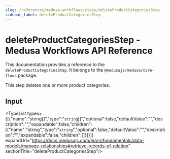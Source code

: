 ```yaml
---
slug: /references/medusa-workflows/steps/deleteProductCategoriesStep
sidebar_label: deleteProductCategoriesStep
---
```



# deleteProductCategoriesStep - Medusa Workflows API Reference

This documentation provides a reference to the `deleteProductCategoriesStep`. It belongs to the `@medusajs/medusa/core-flows` package.

This step deletes one or more product categories.

## Input

<TypeList types={[{"name":"string[]","type":"`string`[]","optional":false,"defaultValue":"","description":"","expandable":false,"children":[{"name":"string","type":"`string`","optional":false,"defaultValue":"","description":"","expandable":false,"children":[]}]}]} expandUrl="https://docs.medusajs.com/learn/fundamentals/data-models/manage-relationships#retrieve-records-of-relation" sectionTitle="deleteProductCategoriesStep"/>
